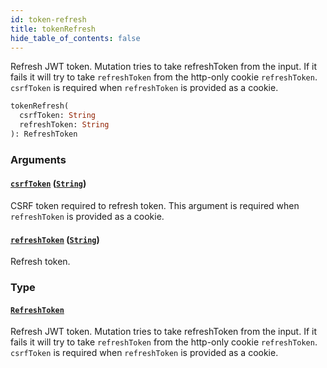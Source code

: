 ```yaml
---
id: token-refresh
title: tokenRefresh
hide_table_of_contents: false
---
```


Refresh JWT token. Mutation tries to take refreshToken from the input. If it fails it will try to take `refreshToken` from the http-only cookie `refreshToken`. `csrfToken` is required when `refreshToken` is provided as a cookie.

```graphql
tokenRefresh(
  csrfToken: String
  refreshToken: String
): RefreshToken
```

### Arguments

#### [`csrfToken`](#) ([`String`](../../../developer/api-reference/scalars/string))

CSRF token required to refresh token. This argument is required when `refreshToken` is provided as a cookie.

#### [`refreshToken`](#) ([`String`](../../../developer/api-reference/scalars/string))

Refresh token.

### Type

#### [`RefreshToken`](../../../developer/api-reference/objects/refresh-token)

Refresh JWT token. Mutation tries to take refreshToken from the input. If it fails it will try to take `refreshToken` from the http-only cookie `refreshToken`. `csrfToken` is required when `refreshToken` is provided as a cookie.
